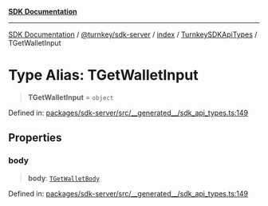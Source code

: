 [**SDK Documentation**](../../../../../../README.mdx)

***

[SDK Documentation](../../../../../../packages.mdx) / [@turnkey/sdk-server](../../../../README.mdx) / [index](../../../README.mdx) / [TurnkeySDKApiTypes](../README.mdx) / TGetWalletInput

# Type Alias: TGetWalletInput

> **TGetWalletInput** = `object`

Defined in: [packages/sdk-server/src/\_\_generated\_\_/sdk\_api\_types.ts:149](https://github.com/tkhq/sdk/blob/078f5423e923fbd1d7fd39440402d7f01d09c3d0/packages/sdk-server/src/__generated__/sdk_api_types.ts#L149)

## Properties

### body

> **body**: [`TGetWalletBody`](TGetWalletBody.mdx)

Defined in: [packages/sdk-server/src/\_\_generated\_\_/sdk\_api\_types.ts:149](https://github.com/tkhq/sdk/blob/078f5423e923fbd1d7fd39440402d7f01d09c3d0/packages/sdk-server/src/__generated__/sdk_api_types.ts#L149)
